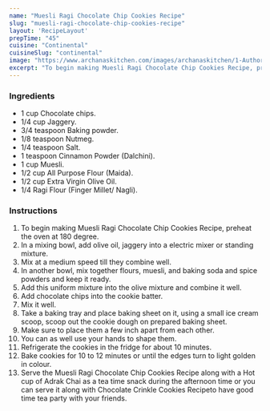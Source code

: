 ---
name: "Muesli Ragi Chocolate Chip Cookies Recipe"
slug: "muesli-ragi-chocolate-chip-cookies-recipe"
layout: 'RecipeLayout'
prepTime: "45"
cuisine: "Continental"
cuisineSlug: "continental"
image: "https://www.archanaskitchen.com/images/archanaskitchen/1-Author/sibyl_sunitha/Muesli_Ragi_Chocolate_Chip_Cookies_Recipe_.jpg"
excerpt: "To begin making Muesli Ragi Chocolate Chip Cookies Recipe, preheat the oven at 180 degree"
---

### Ingredients

- 1 cup Chocolate chips.
- 1/4 cup Jaggery.
- 3/4 teaspoon Baking powder.
- 1/8 teaspoon Nutmeg.
- 1/4 teaspoon Salt.
- 1 teaspoon Cinnamon Powder (Dalchini).
- 1 cup Muesli.
- 1/2 cup All Purpose Flour (Maida).
- 1/2 cup Extra Virgin Olive Oil.
- 1/4 Ragi Flour (Finger Millet/ Nagli).

### Instructions

1. To begin making Muesli Ragi Chocolate Chip Cookies Recipe, preheat the oven at 180 degree.
1. In a mixing bowl, add olive oil, jaggery into a electric mixer or standing mixture.
1. Mix at a medium speed till they combine well.
1. In another bowl, mix together flours, muesli, and baking soda and spice powders and keep it ready.
1. Add this uniform mixture into the olive mixture and combine it well.
1. Add chocolate chips into the cookie batter.
1. Mix it well.
1. Take a baking tray and place baking sheet on it, using a small ice cream scoop, scoop out the cookie dough on prepared baking sheet.
1. Make sure to place them a few inch apart from each other.
1. You can as well use your hands to shape them.
1. Refrigerate the cookies in the fridge for about 10 minutes.
1. Bake cookies for 10 to 12 minutes or until the edges turn to light golden in colour.
1. Serve the Muesli Ragi Chocolate Chip Cookies Recipe along with a Hot cup of Adrak Chai as a tea time snack during the afternoon time or you can serve it along with Chocolate Crinkle Cookies Recipeto have good time tea party with your friends.
